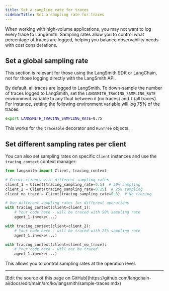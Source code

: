 ```yaml
---
title: Set a sampling rate for traces
sidebarTitle: Set a sampling rate for traces
---
```


When working with high-volume applications, you may not want to log every trace to LangSmith. Sampling rates allow you to control what percentage of traces are logged, helping you balance observability needs with cost considerations.

## Set a global sampling rate

<Note>
This section is relevant for those using the LangSmith SDK or LangChain, not for those logging directly with the LangSmith API.
</Note>

By default, all traces are logged to LangSmith. To down-sample the number of traces logged to LangSmith, set the `LANGSMITH_TRACING_SAMPLING_RATE` environment variable to any float between `0` (no traces) and `1` (all traces). For instance, setting the following environment variable will log 75% of the traces.

```bash
export LANGSMITH_TRACING_SAMPLING_RATE=0.75
```

This works for the `traceable` decorator and `RunTree` objects.

## Set different sampling rates per client

You can also set sampling rates on specific `Client` instances and use the `tracing_context` context manager:

```python
from langsmith import Client, tracing_context

# Create clients with different sampling rates
client_1 = Client(tracing_sampling_rate=0.5)  # 50% sampling
client_2 = Client(tracing_sampling_rate=0.25)  # 25% sampling
client_no_trace = Client(tracing_sampling_rate=0.0)  # No tracing

# Use different sampling rates for different operations
with tracing_context(client=client_1):
    # Your code here - will be traced with 50% sampling rate
    agent_1.invoke(...)

with tracing_context(client=client_2):
    # Your code here - will be traced with 25% sampling rate
    agent_1.invoke(...)

with tracing_context(client=client_no_trace):
    # Your code here - will not be traced
    agent_1.invoke(...)
```

This allows you to control sampling rates at the operation level.

---

<Callout icon="pen-to-square" iconType="regular">
  [Edit the source of this page on GitHub](https://github.com/langchain-ai/docs/edit/main/src/ko/langsmith/sample-traces.mdx)
</Callout>
